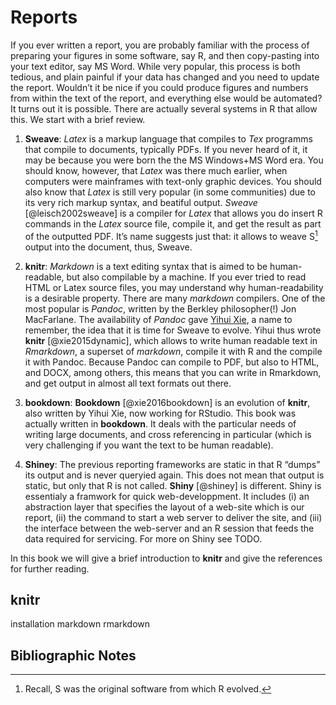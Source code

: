 # Reports {#report}


If you ever written a report, you are probably familiar with the process of preparing your figures in some software, say R, and then copy-pasting into your text editor, say MS Word. 
While very popular, this process is both tedious, and plain painful if your data has changed and you need to update the report. 
Wouldn't it be nice if you could produce figures and numbers from within the text of the report, and everything else would be automated?
It turns out it is possible. 
There are actually several systems in R that allow this. 
We start with a brief review.

1. __Sweave__:
_Latex_ is a markup language that compiles to _Tex_ programms that compile to documents, typically PDFs.
If you never heard of it, it may be because you were born the the MS Windows+MS Word era. 
You should know, however, that _Latex_ was there much earlier, when computers were mainframes with text-only graphic devices. 
You should also know that _Latex_ is still very popular (in some communities) due to its very rich markup syntax, and beatiful output. 
_Sweave_ [@leisch2002sweave] is a compiler for _Latex_ that allows you do insert R commands in the _Latex_ source file, compile it, and get the result as part of the outputted PDF. 
It's name suggests just that: it allows to weave S^[Recall, S was the original software from which R evolved.] output into the document, thus, Sweave. 

1. __knitr__:
_Markdown_ is a text editing syntax that is aimed to be human-readable, but also compilable by a machine. 
If you ever tried to read HTML or Latex source files, you may understand why human-readability is a desirable property.
There are many _markdown_ compilers. One of the most popular is _Pandoc_, written by the Berkley philosopher(!) Jon MacFarlane. 
The availability of _Pandoc_ gave [Yihui Xie](), a name to remember, the idea that it is time for Sweave to evolve. 
Yihui thus wrote __knitr__ [@xie2015dynamic], which allows to write human readable text in _Rmarkdown_, a superset of _markdown_, compile it with R and the compile it with Pandoc. 
Because Pandoc can compile to PDF, but also to HTML, and DOCX, among others, this means that you can write in Rmarkdown, and get output in almost all text formats out there. 

1. __bookdown__:
__Bookdown__ [@xie2016bookdown] is an evolution of __knitr__, also written by Yihui Xie, now working for RStudio. 
This book was actually written in __bookdown__.
It deals with the particular needs of writing large documents, and cross referencing in particular (which is very challenging if you want the text to be human readable).

1. __Shiney__:
The previous reporting frameworks are static in that R "dumps" its output and is never queryied again. 
This does not mean that output is static, but only that R is not called. 
__Shiny__ [@shiney] is different. 
Shiny is essentialy a framwork for quick web-developpment. 
It includes (i) an abstraction layer that specifies the layout of a web-site which is our report, (ii) the command to start a web server to deliver the site, and (iii) the interface between the web-server and an R session that feeds the data required for servicing.
For more on Shiny see TODO.



In this book we will give a brief introduction to __knitr__ and give the references for further reading. 





## knitr

installation
markdown
rmarkdown






## Bibliographic Notes

